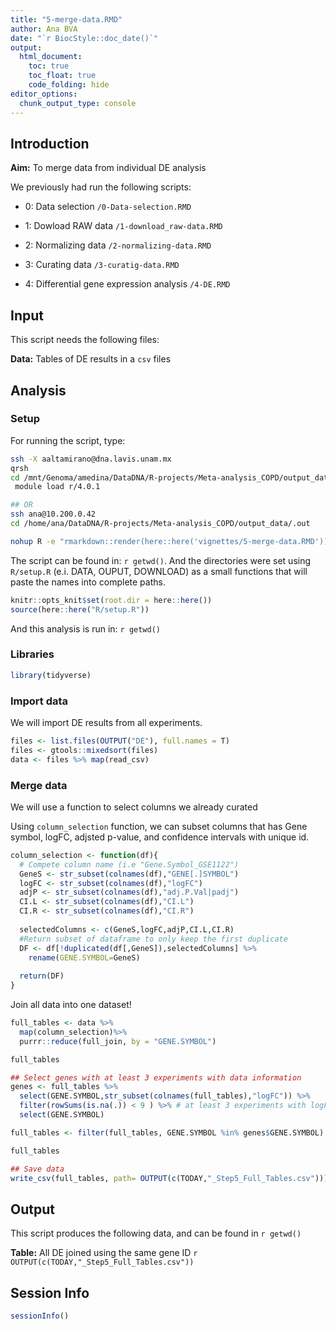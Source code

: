 ```yaml
---
title: "5-merge-data.RMD"
author: Ana BVA
date: "`r BiocStyle::doc_date()`"
output:
  html_document:
    toc: true
    toc_float: true
    code_folding: hide
editor_options: 
  chunk_output_type: console
---
```


## Introduction

<div class="alert alert-info">
  <strong>Aim:</strong> To merge data from individual DE analysis
</div>

We previously had run the following scripts:

- 0: Data selection `/0-Data-selection.RMD`

- 1: Dowload RAW data `/1-download_raw-data.RMD`

- 2: Normalizing data `/2-normalizing-data.RMD`

- 3: Curating data `/3-curatig-data.RMD`

- 4: Differential gene expression analysis  `/4-DE.RMD`


## Input

This script needs the following files:

<div class="alert alert-warning">
  <strong>Data:</strong> Tables of DE results in a `csv` files  
</div>

## Analysis

### Setup

For running the script, type:

```bash
ssh -X aaltamirano@dna.lavis.unam.mx
qrsh
cd /mnt/Genoma/amedina/DataDNA/R-projects/Meta-analysis_COPD/output_data/.out
 module load r/4.0.1 

## OR
ssh ana@10.200.0.42
cd /home/ana/DataDNA/R-projects/Meta-analysis_COPD/output_data/.out

nohup R -e "rmarkdown::render(here::here('vignettes/5-merge-data.RMD'))" > 5-merge-data.RMD.out &
```

The script can be found in: `r getwd() `. And the directories were set using
`R/setup.R` (e.i. DATA, OUPUT, DOWNLOAD) as a small functions that will paste the names into complete paths.


```r
knitr::opts_knit$set(root.dir = here::here())
source(here::here("R/setup.R"))
```

And this analysis is run in: `r getwd() `


### Libraries

```r
library(tidyverse)
```


### Import data

We will import DE results from all experiments. 

```r
files <- list.files(OUTPUT("DE"), full.names = T)
files <- gtools::mixedsort(files)
data <- files %>% map(read_csv)
```


### Merge data

We will use a function to select columns we already curated 

Using `column_selection` function, we can subset columns that has Gene symbol,
logFC, adjsted p-value, and confidence intervals with unique id. 

```r

column_selection <- function(df){
  # Compete column name (i.e "Gene.Symbol_GSE1122")
  GeneS <- str_subset(colnames(df),"GENE[.]SYMBOL")
  logFC <- str_subset(colnames(df),"logFC")
  adjP <- str_subset(colnames(df),"adj.P.Val|padj")
  CI.L <- str_subset(colnames(df),"CI.L")
  CI.R <- str_subset(colnames(df),"CI.R")
  
  selectedColumns <- c(GeneS,logFC,adjP,CI.L,CI.R)
  #Return subset of dataframe to only keep the first duplicate
  DF <- df[!duplicated(df[,GeneS]),selectedColumns] %>%
    rename(GENE.SYMBOL=GeneS)
  
  return(DF)
}


```


Join all data into one dataset!

```r
full_tables <- data %>% 
  map(column_selection)%>% 
  purrr::reduce(full_join, by = "GENE.SYMBOL") 

full_tables  

## Select genes with at least 3 experiments with data information
genes <- full_tables %>% 
  select(GENE.SYMBOL,str_subset(colnames(full_tables),"logFC")) %>%
  filter(rowSums(is.na(.)) < 9 ) %>% # at least 3 experiments with logFC (9/12 NA)
  select(GENE.SYMBOL)

full_tables <- filter(full_tables, GENE.SYMBOL %in% genes$GENE.SYMBOL)

full_tables

## Save data 
write_csv(full_tables, path= OUTPUT(c(TODAY,"_Step5_Full_Tables.csv")))
```


## Output

This script produces the following data, and can be found in `r getwd() ` 

<div class="alert alert-success">
  <strong>Table:</strong> All DE joined using the same gene ID  `r OUTPUT(c(TODAY,"_Step5_Full_Tables.csv"))`  
</div>

## Session Info

```r
sessionInfo()
```





